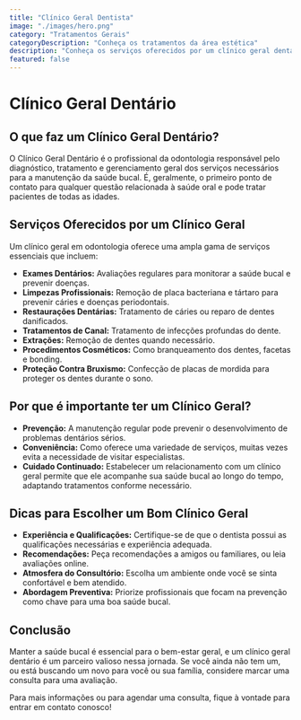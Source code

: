 ```yaml
---
title: "Clínico Geral Dentista"
image: "./images/hero.png"
category: "Tratamentos Gerais"
categoryDescription: "Conheça os tratamentos da área estética"
description: "Conheça os serviços oferecidos por um clínico geral dentário, responsável pelo cuidado integral da saúde bucal, tratando desde problemas simples até complexos, para pacientes de todas as idades."
featured: false
---
```


# Clínico Geral Dentário

## O que faz um Clínico Geral Dentário?

O Clínico Geral Dentário é o profissional da odontologia responsável pelo diagnóstico, tratamento e gerenciamento geral dos serviços necessários para a manutenção da saúde bucal. É, geralmente, o primeiro ponto de contato para qualquer questão relacionada à saúde oral e pode tratar pacientes de todas as idades.

## Serviços Oferecidos por um Clínico Geral

Um clínico geral em odontologia oferece uma ampla gama de serviços essenciais que incluem:

- **Exames Dentários:** Avaliações regulares para monitorar a saúde bucal e prevenir doenças.
- **Limpezas Profissionais:** Remoção de placa bacteriana e tártaro para prevenir cáries e doenças periodontais.
- **Restaurações Dentárias:** Tratamento de cáries ou reparo de dentes danificados.
- **Tratamentos de Canal:** Tratamento de infecções profundas do dente.
- **Extrações:** Remoção de dentes quando necessário.
- **Procedimentos Cosméticos:** Como branqueamento dos dentes, facetas e bonding.
- **Proteção Contra Bruxismo:** Confecção de placas de mordida para proteger os dentes durante o sono.

## Por que é importante ter um Clínico Geral?

- **Prevenção:** A manutenção regular pode prevenir o desenvolvimento de problemas dentários sérios.
- **Conveniência:** Como oferece uma variedade de serviços, muitas vezes evita a necessidade de visitar especialistas.
- **Cuidado Continuado:** Estabelecer um relacionamento com um clínico geral permite que ele acompanhe sua saúde bucal ao longo do tempo, adaptando tratamentos conforme necessário.

## Dicas para Escolher um Bom Clínico Geral

- **Experiência e Qualificações:** Certifique-se de que o dentista possui as qualificações necessárias e experiência adequada.
- **Recomendações:** Peça recomendações a amigos ou familiares, ou leia avaliações online.
- **Atmosfera do Consultório:** Escolha um ambiente onde você se sinta confortável e bem atendido.
- **Abordagem Preventiva:** Priorize profissionais que focam na prevenção como chave para uma boa saúde bucal.

## Conclusão

Manter a saúde bucal é essencial para o bem-estar geral, e um clínico geral dentário é um parceiro valioso nessa jornada. Se você ainda não tem um, ou está buscando um novo para você ou sua família, considere marcar uma consulta para uma avaliação.

Para mais informações ou para agendar uma consulta, fique à vontade para entrar em contato conosco!

